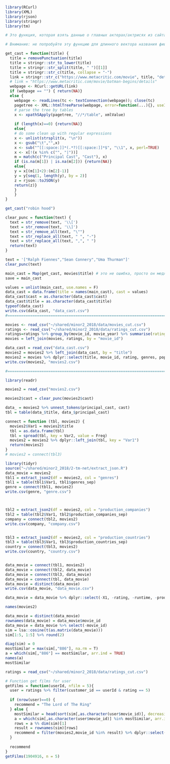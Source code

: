 
```r
library(RCurl)
library(XML)
library(rjson)
library(stringr)
library(tm)

# Это функция, которая взять данные о главных актерах/актрисях из сайта metacritic (https://www.metacritic.com/movie/batman-begins/details). Input: Название фиьлма, Output: главные актеры

# Внимание: не попробуйте эту функцию для длинного вектора названия фиьлмы. Потому что функция медленно работает (примерно 3 секунды за фильм), если длина вектор названия = 500, то время будет ~ 1500s ... Когда получится main_cast надо сохранить датафраме сразу (write.csv)

get_cast = function(title) {
  title = removePunctuation(title)
  title = stringr::str_to_lower(title)
  title = stringr::str_split(title, " ")[[1]]
  title = stringr::str_c(title, collapse = "-")
  link = stringr::str_c("https://www.metacritic.com/movie", title, "details", sep = "/")
  # link = "https://www.metacritic.com/movie/batman-begins/details"
  webpage <- RCurl::getURL(link)
  if (webpage == "") { return(NA)}
  else {
    webpage <- readLines(tc <- textConnection(webpage)); close(tc)
    pagetree <- XML::htmlTreeParse(webpage, error=function(...){}, useInternalNodes = TRUE)
    # parse the tree by tables
    x <- xpathSApply(pagetree, "//*/table", xmlValue)
    
    if (length(x)==0) {return(NA)}
    else{
    # do some clean up with regular expressions
    x <- unlist(strsplit(x, "\n"))
    x <- gsub("\t","",x)
    x <- sub("^[[:space:]]*(.*?)[[:space:]]*$", "\\1", x, perl=TRUE)
    x <- x[!(x %in% c("", "|"))]
    m = match(c("Principal Cast", "Cast"), x)
    if (is.na(m[1]) | is.na(m[2])) {return(NA)}
    else{
    y = x[(m[1]+2):(m[2]-1)]
    y = y[seq(1, length(y), by = 2)]
    z = rjson::toJSON(y)
    return(z)}
    }
    }
}

get_cast("robin hood")
```

```r
clear_punc = function(text) {
  text = str_remove(text, '\\[')
  text = str_remove(text, '\\]')
  text = str_remove_all(text, "\"")
  text = str_replace_all(text, " ", "-")
  text = str_replace_all(text, ",", " ")
  return(text)
}

text = '["Ralph Fiennes","Sean Connery","Uma Thurman"]'
clear_punc(text)
```
```r

main_cast = Map(get_cast, movies$title) # это не ошибка, просто он медленно работает, примерно 30 минут. Поэто му я сохранил результат в датасет data_cast.csv чтобы не нужно повторить эту функцию.
save = main_cast
```

```r
values = unlist(main_cast, use.names = F)
data_cast = data.frame(title = names(main_cast), cast = values)
data_cast$cast = as.character(data_cast$cast)
data_cast$title = as.character(data_cast$title)
typeof(data_cast)
write.csv(data_cast, "data_cast.csv")
#=========================================================================================>
```


```r
movies <- read_csv("~/shared/minor2_2018/data/movies_cut.csv")
ratings <- read_csv("~/shared/minor2_2018/data/ratings_cut.csv")
ratings=ratings %>% group_by(movie_id, movie_year) %>% summarise(rating = mean(rating,na.rm = T))
movies = left_join(movies, ratings, by = "movie_id")

data_cast = read_csv("data_cast.csv")
movies2 = movies2 %>% left_join(data_cast, by = "title")
movies2 = movies %>% dplyr::select(title, movie_id, rating, genres, popularity, runtime, movie_year, production_companies, production_countries, keywords)
write.csv(movies2, "movies2.csv")

#===========================================================================================>
```


```r
library(readr)
```

```r
movies2 = read_csv("movies2.csv")
```


```r
movies2$cast = clear_punc(movies2$cast)
```

```r
data_ = movies2 %>% unnest_tokens(principal_cast, cast)
tbl = table(data_$title, data_$principal_cast)

```

```r
connect = function (tbl, movies2) {
  movies2$Var1 = movies2$title
  tbl = as.data.frame(tbl)
  tbl = spread(tbl, key = Var2, value = Freq)
  movies2 = movies2 %>% dplyr::left_join(tbl, key = "Var1")
  return(movies2)
}
# movies2 = connect(tbl3)
```


```r
library(tidyr)
source("~/shared/minor2_2018/2-tm-net/extract_json.R") 
data_movie = movies2
tbl1 = extract_json2(df = movies2, col = "genres")
tbl1 = table(tbl1$Var1, tbl1$genres_sep)
genre = connect(tbl1, movies2)
write.csv(genre, "genre.csv")



tbl2 = extract_json2(df = movies2, col = "production_companies")
tbl2 = table(tbl2$Var1, tbl2$production_companies_sep)
company = connect(tbl2, movies2)
write.csv(company, "company.csv")


tbl3 = extract_json2(df = movies2, col = "production_countries")
tbl3 = table(tbl3$Var1, tbl3$production_countries_sep)
country = connect(tbl3, movies2)
write.csv(country, "country.csv")


data_movie = connect(tbl1, movies2)
data_movie = connect(tbl2, data_movie)
data_movie = connect(tbl3, data_movie)
data_movie = connect(tbl, data_movie)
data_movie = distinct(data_movie)
write.csv(data_movie, "data_movie.csv")
```

```r
data_movie = data_movie %>% dplyr::select(-X1, -rating, -runtime, -production_countries, -Var1, -title, -genres, -movie_year, -keywords, -popularity, -production_companies, -cast)
```
```r
names(movies2)
```
```r
data_movie = distinct(data_movie)
rownames(data_movie) = data_movie$movie_id
data_movie = data_movie %>% select(-movie_id)
sim = lsa::cosine(t(as.matrix(data_movie)))
sim[1:5, 1:5] %>% round(2)

```

```r
diag(sim) = 0
mostSimilar = max(sim[,"886"], na.rm = T)
a = which(sim[,"886"] == mostSimilar, arr.ind = TRUE)
names(a)
mostSimilar
```

```r
ratings = read_csv("~/shared/minor2_2018/data/ratings_cut.csv")
```




```r
# Function get films for user
getFilms = function(userId, nfilm = 5){
  user = ratings %>% filter(customer_id == userId & rating == 5)
  
  if (nrow(user)==0) {
    recommend = "The Lord of The Ring"
  } else {
    mostSimilar = head(sort(sim[,as.character(user$movie_id)], decreasing = T), n = nfilm)
    a = which(sim[,as.character(user$movie_id)] %in% mostSimilar, arr.ind = TRUE)
    rows = a %% dim(sim)[1]
    result = rownames(sim)[rows]
    recommend = filter(movies2,movie_id %in% result) %>% dplyr::select(title)
  }
  
  recommend
}
getFilms(1904916, n = 5)
```